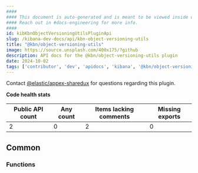 ```yaml
---
####
#### This document is auto-generated and is meant to be viewed inside our experimental, new docs system.
#### Reach out in #docs-engineering for more info.
####
id: kibKbnObjectVersioningUtilsPluginApi
slug: /kibana-dev-docs/api/kbn-object-versioning-utils
title: "@kbn/object-versioning-utils"
image: https://source.unsplash.com/400x175/?github
description: API docs for the @kbn/object-versioning-utils plugin
date: 2024-10-02
tags: ['contributor', 'dev', 'apidocs', 'kibana', '@kbn/object-versioning-utils']
---
```




Contact [@elastic/appex-sharedux](https://github.com/orgs/elastic/teams/appex-sharedux) for questions regarding this plugin.

**Code health stats**

| Public API count  | Any count | Items lacking comments | Missing exports |
|-------------------|-----------|------------------------|-----------------|
| 2 | 0 | 2 | 0 |

## Common

### Functions
<DocDefinitionList data={kbnObjectVersioningUtilsObj.common.functions}/>

